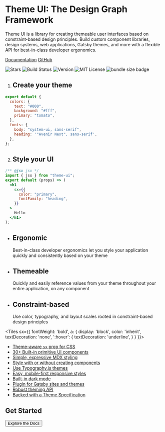 
<Banner>

<Graph />

# Theme UI: The Design Graph Framework

Theme UI is a library for creating themeable user interfaces based on constraint-based design principles.
Build custom component libraries, design systems, web applications, Gatsby themes, and more
with a flexible API for best-in-class developer ergonomics.

[Documentation](/getting-started)
[GitHub](https://github.com/system-ui/theme-ui)

![Stars][stars]
![Build Status][]
![Version][]
![MIT License][]
![bundle size badge][size]

</Banner>

<Container>

<Tiles columns={2}>

1. ## Create your theme

```javascript
export default {
  colors: {
    text: "#000",
    background: "#fff",
    primary: "tomato",
  },
  fonts: {
    body: "system-ui, sans-serif",
    heading: '"Avenir Next", sans-serif',
  },
};
```

2. ## Style your UI

```jsx
/** @jsx jsx */
import { jsx } from "theme-ui";
export default (props) => (
  <h1
    sx={{
      color: "primary",
      fontFamily: "heading",
    }}
  >
    Hello
  </h1>
);
```

</Tiles>

<Tiles>

- ## Ergonomic
  Best-in-class developer ergonomics let you style
  your application quickly and consistently
  based on your theme
- ## Themeable
  Quickly and easily reference values from your theme
  throughout your entire application, on any component
- ## Constraint-based
  Use color, typography, and layout scales
  rooted in constraint-based design principles

</Tiles>

<Testimonials />

<Tiles
  sx={{
    fontWeight: 'bold',
    a: {
      display: 'block',
      color: 'inherit',
      textDecoration: 'none',
      ':hover': {
        textDecoration: 'underline',
      }
    }
  }}>

- [Theme-aware `sx` prop for CSS](/getting-started/#sx-prop)
- [30+ Built-in primitive UI components](/components)
- [Simple, expressive MDX styling](/styling-mdx)
- [Style with or without creating components](/getting-started/#sx-prop)
- [Use Typography.js themes](/styling-mdx/#typographyjs)
- [Easy, mobile-first responsive styles](/getting-started/#responsive-styles)
- [Built-in dark mode](/color-modes)
- [Plugin for Gatsby sites and themes](/packages/gatsby-plugin)
- [Robust theming API](/theming)
- [Backed with a Theme Specification](/theme-spec)

</Tiles>

<Box py={6}>

## Get Started

<Button as="a" href="/getting-started" variant="black">
  Explore the Docs
</Button>

</Box>

</Container>

[build status]: https://flat.badgen.net/github/status/system-ui/theme-ui
[version]: https://flat.badgen.net/npm/v/theme-ui
[npm]: https://npmjs.com/package/theme-ui
[mit license]: https://flat.badgen.net/badge/license/MIT/blue
[size]: https://flat.badgen.net/bundlephobia/minzip/theme-ui
[stars]: https://flat.badgen.net/github/stars/system-ui/theme-ui
